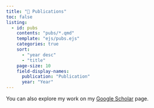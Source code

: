 ```yaml
---
title: "📑 Publications"
toc: false
listing:
  - id: pubs
    contents: "pubs/*.qmd"
    template: "ejs/pubs.ejs"
    categories: true
    sort:
      - "year desc"
      - "title"
    page-size: 10
    field-display-names: 
      publication: "Publication"
      year: "Year"
---
```


You can also explore my work on my [Google Scholar](https://scholar.google.com/citations?user=TgdOb8MAAAAJ) page.

:::{#pubs}
:::